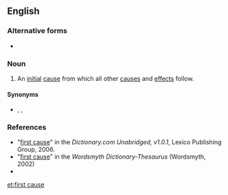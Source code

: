 ==English==
{{wikipedia}}

===Alternative forms===
* {{l|en|First Cause}}

===Noun===
{{en-noun|head=[[first]] [[cause]]|-}}

# {{lb|en|theology|philosophy|sometimes capitalized}} An [[initial]] [[cause]] from which all other [[causes]] and [[effects]] follow.

====Synonyms====
* {{l|en|first mover}}, {{l|en|prime mover}}, {{l|en|primum mobile}}

===References===
* "[http://dictionary.reference.com/search?r=2&q=first+cause first cause]" in the ''Dictionary.com Unabridged, v1.0.1'', Lexico Publishing Group, 2006.
* "[http://www.wordsmyth.net/live/home.php?script=search&matchent=first+cause&matchtype=exact first cause]" in the ''Wordsmyth Dictionary-Thesaurus'' (Wordsmyth, 2002)
* {{R:Encarta|first+cause}}

[[et:first cause]]